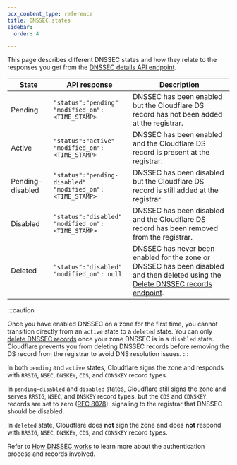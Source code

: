 ```yaml
---
pcx_content_type: reference
title: DNSSEC states
sidebar:
  order: 4

---
```


This page describes different DNSSEC states and how they relate to the responses you get from the [DNSSEC details API endpoint](/api/operations/dnssec-dnssec-details).

| State            | API response                                                     | Description                                                                                                                                                                       |
| ---------------- | ---------------------------------------------------------------- | --------------------------------------------------------------------------------------------------------------------------------------------------------------------------------- |
| Pending          | `"status":"pending"`<br /> `"modified_on":<TIME_STAMP>`          | DNSSEC has been enabled but the Cloudflare DS record has not been added at the registrar.                                                                                         |
| Active           | `"status":"active"`<br /> `"modified_on":<TIME_STAMP>`           | DNSSEC has been enabled and the Cloudflare DS record is present at the registrar.                                                                                                 |
| Pending-disabled | `"status":"pending-disabled"`<br /> `"modified_on":<TIME_STAMP>` | DNSSEC has been disabled but the Cloudflare DS record is still added at the registrar.                                                                                            |
| Disabled         | `"status":"disabled"`<br /> `"modified_on":<TIME_STAMP>`         | DNSSEC has been disabled and the Cloudflare DS record has been removed from the registrar.                                                                                        |
| Deleted          | `"status":"disabled"`<br /> `"modified_on": null`                | DNSSEC has never been enabled for the zone or DNSSEC has been disabled and then deleted using the [Delete DNSSEC records endpoint](/api/operations/dnssec-delete-dnssec-records). |

:::caution

Once you have enabled DNSSEC on a zone for the first time, you cannot transition directly from an `active` state to a `deleted` state. You can only [delete DNSSEC records](/api/operations/dnssec-delete-dnssec-records) once your zone DNSSEC is in a `disabled` state. Cloudflare prevents you from deleting DNSSEC records before removing the DS record from the registrar to avoid DNS resolution issues. 
:::

In both `pending` and `active` states, Cloudflare signs the zone and responds with `RRSIG`, `NSEC`, `DNSKEY`, `CDS`, and `CDNSKEY` record types.

In `pending-disabled` and `disabled` states, Cloudflare still signs the zone and serves `RRSIG`, `NSEC`, and `DNSKEY` record types, but the `CDS` and `CDNSKEY` records are set to zero ([RFC 8078](https://www.rfc-editor.org/rfc/rfc8078.html#section-4)), signaling to the registrar that DNSSEC should be disabled.

In `deleted` state, Cloudflare does **not** sign the zone and does **not** respond with `RRSIG`, `NSEC`, `DNSKEY`, `CDS`, and `CDNSKEY` record types.

Refer to [How DNSSEC works](https://www.cloudflare.com/dns/dnssec/how-dnssec-works/) to learn more about the authentication process and records involved.
